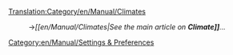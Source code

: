 [[Translation:Category/en/Manual/Climates]]
:→''[[en/Manual/Climates|See the main article on '''Climate]]'''...''

[[Category:en/Manual/Settings & Preferences]]